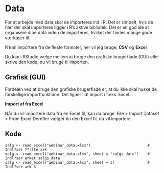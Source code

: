 ﻿# Data {#data}
For at arbejde med data skal de importeres ind i R. Det er simpelt, hvis de filer der skal importeres ligger i R’s aktive bibliotek. Det er en god ide at organisere dine data inden de importeres, hvilket der findes mange gode værktøjer til.

R kan importere fra de fleste formater, her vil jeg bruge; **CSV** og **Excel**

Du kan i RStudio vælge mellem at bruge den grafiske brugerflade (GUI) eller skrive den kode, du vil bruge til importen. 

## Grafisk (GUI)
Fordelen ved at bruge den grafiske brugerflade er, at du ikke skal huske de forskellige importfunktione. Det ligner lidt import i f.eks. Excel.

**Import af fra Excel**

Når du vil importere data fra en Excel fil, kan du bruge: File > Import Dataset > From Excel
Derefter vælger du den Excel fil, du vil importere 


## Kode

```
salg <- read_excel("webinar_data.xlsx")                          # Indl?ser f?rste ark
salg <- read_excel("webinar_data.xlsx", sheet = "salgs_data")    # Indl?ser arket salgs_data
salg <- read_excel("webinar_data.xlsx", sheet = 3)               # Indl?ser ark 3

```
